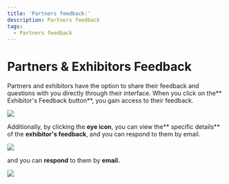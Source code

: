 ```yaml
---
title: 'Partners feedback:'
description: Partners feedback
tags:
  - Partners feedback
---
```


# **Partners & Exhibitors Feedback**

Partners and exhibitors have the option to share their feedback and questions with you directly through their interface. When you click on the** Exhibitor's Feedback button**, you gain access to their feedback. 

 ![](/img/Marvaimages/Documentationpartnersfeedbacka.jpg)

Additionally, by clicking the **eye icon**, you can view the** specific details** of the **exhibitor's feedback**, and  you can respond to them by email.

 ![](/img/Marvaimages/documentationfeedbackreply.jpg)

and you can **respond** to them by **email.**

![](/img/Image13.png)
